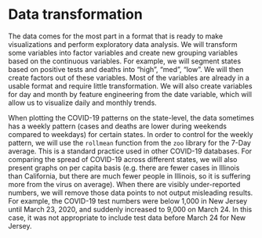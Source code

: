# Data transformation

The data comes for the most part in a format that is ready to make visualizations and perform exploratory data analysis. We will transform some variables into factor variables and create new grouping variables based on the continuous variables. For example, we will segment states based on positive tests and deaths into "high", "med", "low". We will then create factors out of these variables. Most of the variables are already in a usable format and require little transformation. We will also create variables for day and month by feature engineering from the date variable, which will allow us to visualize daily and monthly trends.

When plotting the COVID-19 patterns on the state-level, the data sometimes has a weekly pattern (cases and deaths are lower during weekends compared to weekdays) for certain states. In order to control for the weekly pattern, we will use the `rollmean` function from the `zoo` library for the 7-Day average. This is a standard practice used in other COVID-19 databases. For comparing the spread of COVID-19 across different states, we will also present graphs on per capita basis (e.g. there are fewer cases in Illinois than California, but there are much fewer people in Illinois, so it is suffering more from the virus on average). When there are visibly under-reported numbers, we will remove those data points to not output misleading results. For example, the COVID-19 test numbers were below 1,000 in New Jersey until March 23, 2020, and suddenly increased to 9,000 on March 24. In this case, it was not appropriate to include test data before March 24 for New Jersey.

<!-- In the dataset, there is a data quality grade icon. For each row of data, the data quality icon consists of a grade between A and F. We will create a grouping variable based on the data quality to ensure that we are working with data points of similar calibre. We will explore dropping low grade data points since the sample of those data points are extremely small.  -->
